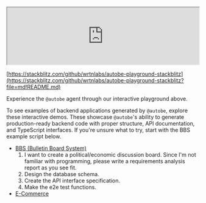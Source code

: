 <br/>
<iframe
  src="https://www.youtube.com/embed/1kG-etfXVqI"
  title="AutoBE Demonstration (Bullet-in Board System)"
  width="100%"
  style={{ aspectRatio: "16/9" }}
  allow="accelerometer; autoplay; clipboard-write; encrypted-media; gyroscope; picture-in-picture; web-share"
  referrerPolicy="strict-origin-when-cross-origin"
  allowFullScreen
></iframe>

[https://stackblitz.com/github/wrtnlabs/autobe-playground-stackblitz](https://stackblitz.com/github/wrtnlabs/autobe-playground-stackblitz?file=md!README.md)

Experience the `@autobe` agent through our interactive playground above.

To see examples of backend applications generated by `@autobe`, explore these interactive demos. These showcase `@autobe`'s ability to generate production-ready backend code with proper structure, API documentation, and TypeScript interfaces. If you're unsure what to try, start with the BBS example script below.

- [BBS (Bulletin Board System)](https://stackblitz.com/github/wrtnlabs/autobe-example-bbs)
  1. I want to create a political/economic discussion board. Since I'm not familiar with programming, please write a requirements analysis report as you see fit.
  2. Design the database schema.
  3. Create the API interface specification.
  4. Make the e2e test functions.
- [E-Commerce](https://stackblitz.com/github/wrtnlabs/autobe-example-shopping)
